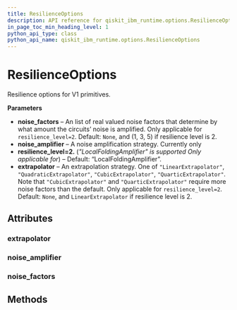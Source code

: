 ```yaml
---
title: ResilienceOptions
description: API reference for qiskit_ibm_runtime.options.ResilienceOptions
in_page_toc_min_heading_level: 1
python_api_type: class
python_api_name: qiskit_ibm_runtime.options.ResilienceOptions
---
```


# ResilienceOptions

<Class id="qiskit_ibm_runtime.options.ResilienceOptions" isDedicatedPage={true} github="https://github.com/Qiskit/qiskit-ibm-runtime/tree/main/qiskit_ibm_runtime/options/resilience_options.py#L106-L143" signature="ResilienceOptions(*args, **kwargs)">
  Resilience options for V1 primitives.

  **Parameters**

  *   **noise\_factors** – An list of real valued noise factors that determine by what amount the circuits’ noise is amplified. Only applicable for `resilience_level=2`. Default: `None`, and (1, 3, 5) if resilience level is 2.
  *   **noise\_amplifier** – A noise amplification strategy. Currently only
  *   **resilience\_level=2.** (*"LocalFoldingAmplifier" is supported Only applicable for*) – Default: “LocalFoldingAmplifier”.
  *   **extrapolator** – An extrapolation strategy. One of `"LinearExtrapolator"`, `"QuadraticExtrapolator"`, `"CubicExtrapolator"`, `"QuarticExtrapolator"`. Note that `"CubicExtrapolator"` and `"QuarticExtrapolator"` require more noise factors than the default. Only applicable for `resilience_level=2`. Default: `None`, and `LinearExtrapolator` if resilience level is 2.

  ## Attributes

  ### extrapolator

  <Attribute id="qiskit_ibm_runtime.options.ResilienceOptions.extrapolator" attributeTypeHint="Literal['LinearExtrapolator', 'QuadraticExtrapolator', 'CubicExtrapolator', 'QuarticExtrapolator'] | None" attributeValue="None" />

  ### noise\_amplifier

  <Attribute id="qiskit_ibm_runtime.options.ResilienceOptions.noise_amplifier" attributeTypeHint="Literal['LocalFoldingAmplifier'] | None" attributeValue="None" />

  ### noise\_factors

  <Attribute id="qiskit_ibm_runtime.options.ResilienceOptions.noise_factors" attributeTypeHint="Sequence[float] | None" attributeValue="None" />

  ## Methods
</Class>

